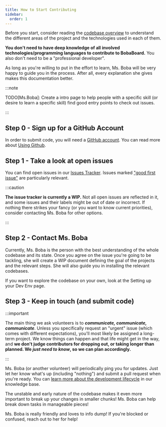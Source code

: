 ```yaml
---
title: How to Start Contributing
sidebar:
  order: 1
---
```



Before you start, consider reading the [codebase overview](../intro) to
understand the different areas of the project and the technologies used in each
of them.

<Aside type="tip">

**You don't need to have deep knowledge of all involved technologies/programming
languages to contribute to BobaBoard.** You also don't need to be a
"professional developer".

As long as you're willing to put in the effort to learn, Ms. Boba will be very
happy to guide you in the process. After all, every explanation she gives makes
this documentation better.

</Aside>

:::note

TODO[Ms.Boba]: Create a intro page to help people with a specific skill (or
desire to learn a specific skill) find good entry points to check out issues.

:::

## Step 0 - Sign up for a GitHub Account

In order to submit code, you will need a [GitHub account](https://github.com/).
You can read more about
[Using Github](/docs/volunteering/coding/github/understanding-github).

## Step 1 - Take a look at open issues

You can find open issues in our
[Issues Tracker](https://github.com/BobaBoard/issues/issues). Issues marked
["good first issue"](https://github.com/BobaBoard/issues/issues?q=is%3Aissue+is%3Aopen+label%3A%22good+first+issue%22)
are particularly relevant.

:::caution

**The issue tracker is currently a WIP.** Not all open issues are reflected in
it, and some issues and their labels might be out of date or incorrect. If
nothing there strikes your fancy (or you want to know current priorities),
consider contacting Ms. Boba for other options.

:::

## Step 2 - Contact Ms. Boba

Currently, Ms. Boba is the person with the best understanding of the whole
codebase and its state. Once you agree on the issue you're going to be tackling,
she will create a WIP document defining the goal of the projects and the
relevant steps. She will also guide you in installing the relevant codebases.

<Aside type="tip">

If you want to explore the codebase on your own, look at the Setting up your Dev
Env page.

</Aside>

## Step 3 - Keep in touch (and submit code)

:::important

The main thing we ask volunteers is to _**communicate, communicate,
communicate**_. Unless you specifically request an "urgent" issue (which comes
with different expectations), you'll most likely be assigned a long-term
project. We know things can happen and that life might get in the way, and **we
don't judge contributors for dropping out, or taking longer than planned. We
_just need to know_, so we can plan accordingly.**

:::

Ms. Boba (or another volunteer) will periodically ping you for updates. Just let
her know what's up (including "nothing") and submit a pull request when you're
ready. You can
[learn more about the development lifecycle](../knowledge-base/development-lifecycle)
in our knowledge base.

<Aside type="tip">

The unstable and early nature of the codebase makes it even more important to
break up your changes in smaller chunks! Ms. Boba can help break down tasks in
manageable pieces!

</Aside>

<Aside type="tip">

Ms. Boba is really friendly and loves to info dump! If you're blocked or
confused, reach out to her for help!

</Aside>
